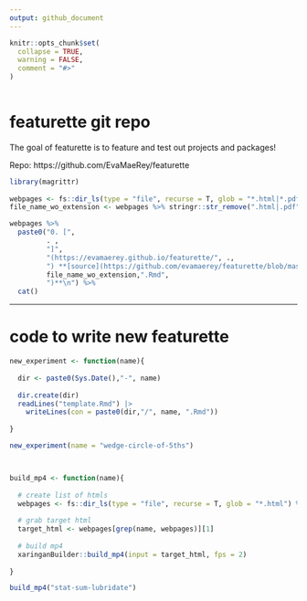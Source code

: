 ```yaml
---
output: github_document
---
```

   
<!-- README.md is generated from README.Rmd. Please edit that file --> 

    

```r
knitr::opts_chunk$set(      
  collapse = TRUE,
  warning = FALSE,
  comment = "#>"          
)       
 
```

  
# featurette git repo 
 
<!-- badges: start -->
<!-- badges: end -->  

  

The goal of featurette is to feature and test out projects and packages! 

Repo: https://github.com/EvaMaeRey/featurette



```r
library(magrittr)
  
webpages <- fs::dir_ls(type = "file", recurse = T, glob = "*.html|*.pdf") %>% rev()
file_name_wo_extension <- webpages %>% stringr::str_remove(".html|.pdf")

webpages %>%    
  paste0("0. [",
         . ,
         "]",
         "(https://evamaerey.github.io/featurette/", ., 
         ") **[source](https://github.com/evamaerey/featurette/blob/master/",
         file_name_wo_extension,".Rmd",
         ")**\n") %>% 
  cat()     
```

---
 
# code to write new featurette

```r
new_experiment <- function(name){
  
  dir <- paste0(Sys.Date(),"-", name)
  
  dir.create(dir)
  readLines("template.Rmd") |>
    writeLines(con = paste0(dir,"/", name, ".Rmd"))
  
}  

new_experiment(name = "wedge-circle-of-5ths")



build_mp4 <- function(name){
  
  # create list of htmls
  webpages <- fs::dir_ls(type = "file", recurse = T, glob = "*.html") %>% rev()
  
  # grab target html
  target_html <- webpages[grep(name, webpages)][1]
  
  # build mp4
  xaringanBuilder::build_mp4(input = target_html, fps = 2)
  
} 

build_mp4("stat-sum-lubridate")

```


